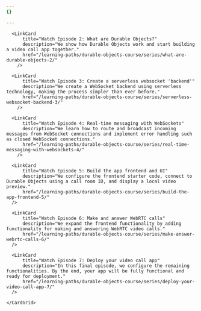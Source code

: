 ```yaml
---
{}

---
```



 <CardGrid>
      <LinkCard
          title="Watch Episode 1: Introduction to the series"
          description="We present an overview of the series, discuss its underlying architecture, and access resources to set up the project locally."
          href="/learning-paths/durable-objects-course/series/introduction-to-series-1/"
        />
        
      <LinkCard
          title="Watch Episode 2: What are Durable Objects?"
          description="We show how Durable Objects work and start building a video call app together."
          href="/learning-paths/durable-objects-course/series/what-are-durable-objects-2/"
        />
        
      <LinkCard
          title="Watch Episode 3: Create a serverless websocket 'backend'"
          description="We create a WebSocket backend using serverless technology, making the process simpler than ever before."
          href="/learning-paths/durable-objects-course/series/serverless-websocket-backend-3/"
        />
        
      <LinkCard
          title="Watch Episode 4: Real-time messaging with WebSockets"
          description="We learn how to route and broadcast incoming messages from WebSocket connections and implement error handling such as closed WebSocket connections."
          href="/learning-paths/durable-objects-course/series/real-time-messaging-with-websockets-4/"
        />
        
      <LinkCard
          title="Watch Episode 5: Build the app frontend and UI"
          description="We configure the frontend starter code, connect to Durable Objects using a call room ID, and display a local video preview."
          href="/learning-paths/durable-objects-course/series/build-the-app-frontend-5/"
      />                   

      <LinkCard
          title="Watch Episode 6: Make and answer WebRTC calls"
          description="We expand the frontend functionality by adding functionality for making and answering WebRTC video calls."
          href="/learning-paths/durable-objects-course/series/make-answer-webrtc-calls-6/"
      />               

      <LinkCard
          title="Watch Episode 7: Deploy your video call app"
          description="In this final episode, we configure the remaining functionalities. By the end, your app will be fully functional and ready for deployment."
          href="/learning-paths/durable-objects-course/series/deploy-your-video-call-app-7/"
      />     
        
    </CardGrid>
